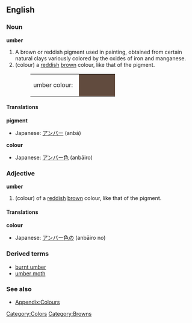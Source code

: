{{Wikipedia}}
==English==

===Noun===
'''umber'''
#A brown or reddish pigment used in painting, obtained from certain natural clays variously colored by the oxides of iron and manganese.
#(colour) a [[red]]dish [[brown]] colour, like that of the pigment.
#:<table><tr><td>umber colour: &nbsp;</td><td bgcolor="#614B3E" width="80">&nbsp; </td></tr></table>

====Translations====
'''pigment'''
{{top}}
*Japanese: [[アンバー]] (anbā)
{{mid}}
{{bottom}}

'''colour'''
{{top}}
*Japanese: [[アンバー]][[色]] (anbāiro)
{{mid}}
{{bottom}}

===Adjective===
'''umber'''
#(colour) of a [[red]]dish [[brown]] colour, like that of the pigment.

====Translations====
'''colour'''
{{top}}
*Japanese: [[アンバー]][[色]]の (anbāiro no)
{{mid}}
{{bottom}}

===Derived terms===
*[[burnt umber]]
*[[umber moth]]

===See also===
*[[Wiktionary_Appendix:Colours|Appendix:Colours]]

[[Category:Colors]]
[[Category:Browns]]